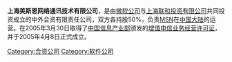 '''上海美斯恩网络通讯技术有限公司'''，是由[[微软公司|微软公司]]与[[上海联和投资有限公司|上海联和投资有限公司]]共同投资成立的中外合资有限责任公司，双方各持股50%，负责[[MSN|MSN]]在[[中国大陆|中国大陆]]的运营。在2005年3月30日取得了[[中国信息产业部|中国信息产业部]]颁发的[[增值电信业务经营许可证|增值电信业务经营许可证]]，并于2005年4月8日正式成立。

{{Ict-company-stub}}
[[Category:合资公司|Category:合资公司]]
[[Category:软件公司|Category:软件公司]]